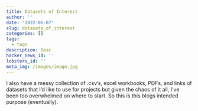 ```yaml
---
title: Datasets of Interest
author: ''
date: '2022-06-07'
slug: datasets_of_interest
categories: []
tags:
  - tags
description: Desc
hacker_news_id: ''
lobsters_id: ''
meta_img: /images/image.jpg
---
```



I also have a messy collection of .csv's, excel workbooks, PDFs, and links of datasets that I'd like to use for projects but given the chaos of it all, I've been too overwhelmed on where to start. So this is this blogs intended purpose (eventually).  